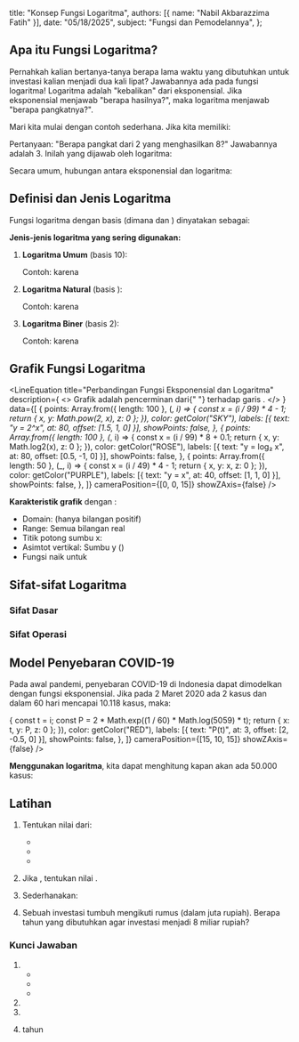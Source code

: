 
  title: "Konsep Fungsi Logaritma",
  authors: [{ name: "Nabil Akbarazzima Fatih" }],
  date: "05/18/2025",
  subject: "Fungsi dan Pemodelannya",
};

## Apa itu Fungsi Logaritma?

Pernahkah kalian bertanya-tanya berapa lama waktu yang dibutuhkan untuk investasi kalian menjadi dua kali lipat? Jawabannya ada pada fungsi logaritma! Logaritma adalah "kebalikan" dari eksponensial. Jika eksponensial menjawab "berapa hasilnya?", maka logaritma menjawab "berapa pangkatnya?".

Mari kita mulai dengan contoh sederhana. Jika kita memiliki:

<BlockMath math="2^3 = 8" />

Pertanyaan: "Berapa pangkat dari 2 yang menghasilkan 8?" Jawabannya adalah 3. Inilah yang dijawab oleh logaritma:

<BlockMath math="\log_2 8 = 3" />

Secara umum, hubungan antara eksponensial dan logaritma:

<BlockMath math="y = b^x \quad \Leftrightarrow \quad x = \log_b y" />

## Definisi dan Jenis Logaritma

Fungsi logaritma dengan basis <InlineMath math="b" /> (dimana <InlineMath math="b > 0" /> dan <InlineMath math="b \neq 1" />) dinyatakan sebagai:

<BlockMath math="f(x) = \log_b x \quad \text{untuk setiap } x > 0" />

**Jenis-jenis logaritma yang sering digunakan:**

1. **Logaritma Umum** (basis 10): <InlineMath math="f(x) = \log x" />

   Contoh: <InlineMath math="\log 100 = 2" /> karena <InlineMath math="10^2 = 100" />

2. **Logaritma Natural** (basis <InlineMath math="e \approx 2.7183" />): <InlineMath math="f(x) = \ln x" />

   Contoh: <InlineMath math="\ln e = 1" /> karena <InlineMath math="e^1 = e" />

3. **Logaritma Biner** (basis 2): <InlineMath math="f(x) = \log_2 x" />

   Contoh: <InlineMath math="\log_2 8 = 3" /> karena <InlineMath math="2^3 = 8" />

## Grafik Fungsi Logaritma

<LineEquation
  title="Perbandingan Fungsi Eksponensial dan Logaritma"
  description={
    <>
      Grafik <InlineMath math="y = \log_2 x" /> adalah pencerminan dari{" "}
      <InlineMath math="y = 2^x" /> terhadap garis <InlineMath math="y = x" />.
    </>
  }
  data={[
    {
      points: Array.from({ length: 100 }, (_, i) => {
        const x = (i / 99) * 4 - 1;
        return { x, y: Math.pow(2, x), z: 0 };
      }),
      color: getColor("SKY"),
      labels: [{ text: "y = 2^x", at: 80, offset: [1.5, 1, 0] }],
      showPoints: false,
    },
    {
      points: Array.from({ length: 100 }, (_, i) => {
        const x = (i / 99) * 8 + 0.1;
        return { x, y: Math.log2(x), z: 0 };
      }),
      color: getColor("ROSE"),
      labels: [{ text: "y = log₂ x", at: 80, offset: [0.5, -1, 0] }],
      showPoints: false,
    },
    {
      points: Array.from({ length: 50 }, (_, i) => {
        const x = (i / 49) * 4 - 1;
        return { x, y: x, z: 0 };
      }),
      color: getColor("PURPLE"),
      labels: [{ text: "y = x", at: 40, offset: [1, 1, 0] }],
      showPoints: false,
    },
  ]}
  cameraPosition={[0, 0, 15]}
  showZAxis={false}
/>

**Karakteristik grafik** <InlineMath math="f(x) = \log_b x" /> dengan <InlineMath math="b > 1" />:

- Domain: <InlineMath math="x > 0" /> (hanya bilangan positif)
- Range: Semua bilangan real
- Titik potong sumbu x: <InlineMath math="(1, 0)" />
- Asimtot vertikal: Sumbu y (<InlineMath math="x = 0" />)
- Fungsi naik untuk <InlineMath math="b > 1" />

## Sifat-sifat Logaritma

### Sifat Dasar

<div className="flex flex-col gap-4">
  <BlockMath math="\log_b 1 = 0" />
  <BlockMath math="\log_b b = 1" />
  <BlockMath math="\log_b b^n = n" />
  <BlockMath math="b^{\log_b x} = x" />
</div>

### Sifat Operasi

<div className="flex flex-col gap-4">
  <BlockMath math="\log_b (xy) = \log_b x + \log_b y" />
  <BlockMath math="\log_b \left(\frac{x}{y}\right) = \log_b x - \log_b y" />
  <BlockMath math="\log_b x^n = n \cdot \log_b x" />
  <BlockMath math="\log_b x = \frac{\log_a x}{\log_a b} \quad \text{(perubahan basis)}" />
</div>

## Model Penyebaran COVID-19

Pada awal pandemi, penyebaran COVID-19 di Indonesia dapat dimodelkan dengan fungsi eksponensial. Jika pada 2 Maret 2020 ada 2 kasus dan dalam 60 hari mencapai 10.118 kasus, maka:

<div className="flex flex-col gap-4">
  <BlockMath math="P(t) = 2e^{\frac{1}{60}\ln(5059)t}" />
  <LineEquation
    title="Model Penyebaran COVID-19"
    description="Pertumbuhan eksponensial kasus COVID-19"
    data={[
      {
        points: Array.from({ length: 61 }, (_, i) => {
          const t = i;
          const P = 2 * Math.exp((1 / 60) * Math.log(5059) * t);
          return { x: t, y: P, z: 0 };
        }),
        color: getColor("RED"),
        labels: [{ text: "P(t)", at: 3, offset: [2, -0.5, 0] }],
        showPoints: false,
      },
    ]}
    cameraPosition={[15, 10, 15]}
    showZAxis={false}
  />
</div>

**Menggunakan logaritma**, kita dapat menghitung kapan akan ada 50.000 kasus:

<div className="flex flex-col gap-4">
  <BlockMath math="50000 = 2e^{\frac{1}{60}\ln(5059)t}" />
  <BlockMath math="t = \frac{60 \cdot \ln(25000)}{\ln(5059)} \approx 81.4 \text{ hari}" />
</div>

## Latihan

1. Tentukan nilai dari:

   - <InlineMath math="\log_3 27" />
   - <InlineMath math="\log_5 \frac{1}{125}" />
   - <InlineMath math="\ln e^3" />

2. Jika <InlineMath math="\log_2 x = 4" />, tentukan nilai <InlineMath math="x" />.

3. Sederhanakan: <InlineMath math="\log_2 8 + \log_2 4 - \log_2 2" />

4. Sebuah investasi tumbuh mengikuti rumus <InlineMath math="A = 1000 \cdot 2^t" /> (dalam juta rupiah). Berapa tahun yang dibutuhkan agar investasi menjadi 8 miliar rupiah?

### Kunci Jawaban

1. - <InlineMath math="\log_3 27 = 3" />
   - <InlineMath math="\log_5 \frac{1}{125} = -3" />
   - <InlineMath math="\ln e^3 = 3" />

2. <InlineMath math="x = 2^4 = 16" />

3. <InlineMath math="\log_2 8 + \log_2 4 - \log_2 2 = 3 + 2 - 1 = 4" />

4. <InlineMath math="8000 = 1000 \cdot 2^t \Rightarrow 8 = 2^t \Rightarrow t = 3" /> tahun
